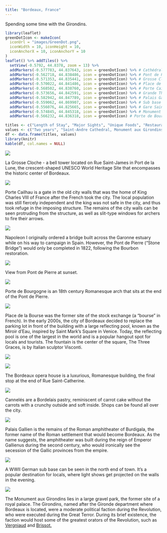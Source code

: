 ```yaml
---
title: "Bordeaux, France"
---
```


Spending some time with the Girondins.

```r
library(leaflet)
greenDotIcon <- makeIcon(
  iconUrl = "images/GreenDot.png",
  iconWidth = 10, iconHeight = 10,
  iconAnchorX = 10, iconAnchorY = 10
)
leaflet() %>% addTiles() %>%
  setView(-0.5792, 44.8378, zoom = 13) %>%
  addMarkers(-0.577783, 44.837643, icon = greenDotIcon) %>% # Cathédrale Saint-André 
  addMarkers(-0.562718, 44.838486, icon = greenDotIcon) %>% # Pont de Pierre
  addMarkers(-0.571353, 44.835441, icon = greenDotIcon) %>% # Grosse Cloche
  addMarkers(-0.570022, 44.841486, icon = greenDotIcon) %>% # Place de la Bourse
  addMarkers(-0.568502, 44.838760, icon = greenDotIcon) %>% # Porte Cailhau
  addMarkers(-0.573656, 44.842591, icon = greenDotIcon) %>% # Grande Théatre
  addMarkers(-0.582942, 44.847789, icon = greenDotIcon) %>% # Palais Gallien
  addMarkers(-0.559062, 44.869907, icon = greenDotIcon) %>% # Sub base
  addMarkers(-0.556076, 44.825665, icon = greenDotIcon) %>% # Gare Saint-Jean
  addMarkers(-0.574845, 44.845318, icon = greenDotIcon) %>% # Monument aux Girondins
  addMarkers(-0.566232, 44.836318, icon = greenDotIcon) # Porte de Bourgogne
```

```r
titles <- c("Length of Stay", "Major Sights", "Unique Foods", "Restaurant Recommendations")
values <- c("Two years", "Saint-Andre Cathedral, Monument aux Girondins, Port de la Lune", "Cannelés", "Books & Coffee - 26 Rue Saint-James")
df <- data.frame(titles, values)
library(knitr)
kable(df, col.names = NULL)
```

![](images/Bordeaux/bordeaux2.png)

La Grosse Cloche - a bell tower located on Rue Saint-James in Port de la Lune, the crescent-shaped UNESCO World Heritage Site that encompasses the historic center of Bordeaux.

![](images/Bordeaux/bordeaux3.png)

Porte Cailhau is a gate in the old city walls that was the home of King Charles VIII of France after the French took the city. The local population was still fiercely independent and the king was not safe in the city, and thus took refuge in the imposing structure. The remains of the city walls can be seen protruding from the structure, as well as slit-type windows for archers to fire their arrows.

![](images/Bordeaux/bordeaux9.png)

Napoleon I originally ordered a bridge built across the Garonne estuary while on his way to campaign in Spain. However, the Pont de Pierre ("Stone Bridge") would only be completed in 1822, following the Bourbon restoration. 

![](images/Bordeaux/bordeaux42.png)

View from Pont de Pierre at sunset.

![](images/Bordeaux/bordeaux4.png)

Porte de Bourgogne is an 18th century Romanesque arch that sits at the end of the Pont de Pierre.

![](images/Bordeaux/bordeaux46.png)

Place de la Bourse was the former site of the stock exchange (a "bourse" in French). In the early 2000s, the city of Bordeaux decided to replace the parking lot in front of the building with a large reflecting pool, known as the Miroir d'Eau, inspired by Saint Mark's Square in Venice. Today, the reflecting pool is one of the largest in the world and is a popular hangout spot for locals and tourists. The fountain is the center of the square, The Three Graces, is by Italian sculptor Visconti.

![](images/Bordeaux/bordeaux69.png)

![](images/Bordeaux/bordeaux30.png)

The Bordeaux opera house is a luxurious, Romanesque building, the final stop at the end of Rue Saint-Catherine.

![](images/Bordeaux/bordeaux56.png)

Cannelés are a Bordelais pastry, reminiscent of carrot cake without the carrots with a crunchy outside and soft inside. Shops can be found all over the city.

![](images/Bordeaux/bordeaux5.png)

Palais Gallien is the remains of the Roman amphitheater of Burdigala, the former name of the Roman settlement that would become Bordeaux. As the name suggests, the amphitheater was built during the reign of Emperor Gallienus during the second century, who would ironically see the secession of the Gallic provinces from the empire.

![](images/Bordeaux/bordeaux78.png)

A WWII German sub base can be seen in the north end of town. It's a popular destination for locals, where light shows get projected on the walls in the evening.

![](images/Bordeaux/bordeaux79.png)

The Monument aux Girondins lies in a large gravel park, the former site of a royal palace. The Girondins, named after the Gironde department where Bordeaux is located, were a moderate political faction during the Revolution, who were executed during the Great Terror. During its brief existence, the faction would host some of the greatest orators of the Revolution, such as [Vergniaud](https://en.wikipedia.org/wiki/Pierre_Victurnien_Vergniaud) and [Brissot.](https://en.wikipedia.org/wiki/Jacques_Pierre_Brissot)